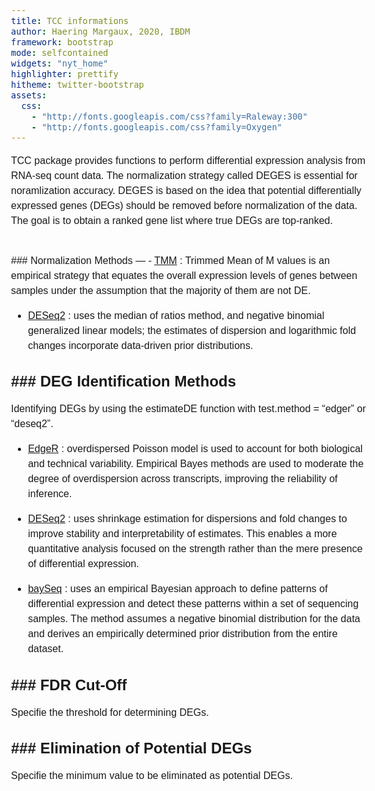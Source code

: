 ```yaml
---
title: TCC informations
author: Haering Margaux, 2020, IBDM
framework: bootstrap
mode: selfcontained
widgets: "nyt_home"
highlighter: prettify
hitheme: twitter-bootstrap
assets:
  css:
    - "http://fonts.googleapis.com/css?family=Raleway:300"
    - "http://fonts.googleapis.com/css?family=Oxygen"
---
```


<style>
body{
  font-family: 'Oxygen', sans-serif;
  font-size: 16px;
  line-height: 24px;
}

h1,h2,h3,h4 {
  font-family: 'Raleway', sans-serif;
}


h4 {
  text-indent: 100px;
}

g-table-intro h4 {
  text-indent: 0px;
}
</style>




TCC package provides functions to perform differential expression analysis from RNA-seq count data. The normalization strategy called DEGES is essential for noramlization accuracy.
DEGES is based on the idea that potential differentially expressed genes (DEGs) should be removed before normalization of the data. 
The goal is to obtain a ranked gene list where true DEGs are top-ranked. 


<br/>
### Normalization Methods
---
- [TMM](doi:10.1186/gb-2010-11-3-r25) : Trimmed Mean of M values is an empirical strategy that equates the overall expression levels of genes between samples under the assumption that the majority of them are not DE. 

- [DESeq2](doi:10.1186/s13059-014-0550-8) : uses the median of ratios method, and negative binomial generalized linear models; the estimates of dispersion and logarithmic fold changes incorporate data-driven prior distributions.

### DEG Identification Methods
---
Identifying DEGs by using the estimateDE function with test.method = "edger" or "deseq2".

- [EdgeR](https://doi.org/10.1093/bioinformatics/btp616) : overdispersed Poisson model is used to account for both biological and technical variability. Empirical Bayes methods are used to moderate the degree of overdispersion across transcripts, improving the reliability of inference.

- [DESeq2](doi:10.1186/s13059-014-0550-8) : uses shrinkage estimation for dispersions and fold changes to improve stability and interpretability of estimates. This enables a more quantitative analysis focused on the strength rather than the mere presence of differential expression. 

- [baySeq](https://doi.org/10.1186/1471-2105-11-422) : uses an empirical Bayesian approach to define patterns of differential expression and detect these patterns within a set of sequencing samples.
The method assumes a negative binomial distribution for the data and derives an empirically determined prior distribution from the entire dataset.




### FDR Cut-Off 
---
Specifie the threshold for determining DEGs.


### Elimination of Potential DEGs
---
Specifie the minimum value to be eliminated as potential DEGs.

